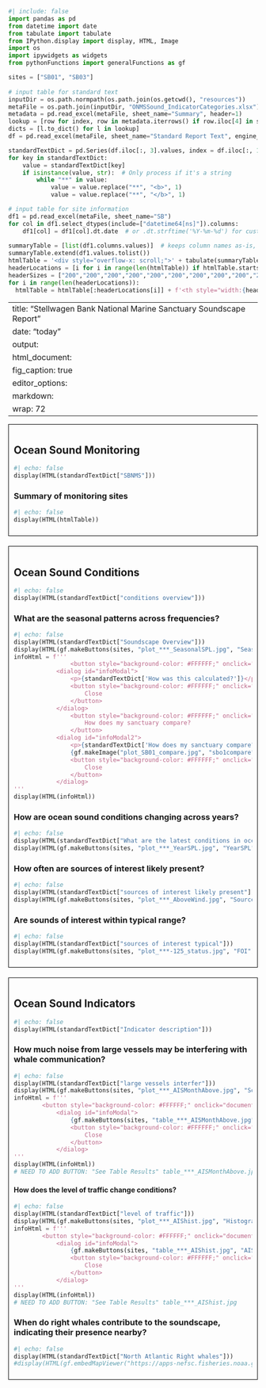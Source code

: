 ```python
#| include: false
import pandas as pd
from datetime import date
from tabulate import tabulate
from IPython.display import display, HTML, Image
import os
import ipywidgets as widgets
from pythonFunctions import generalFunctions as gf

sites = ["SB01", "SB03"]
  
# input table for standard text
inputDir = os.path.normpath(os.path.join(os.getcwd(), "resources"))
metaFile = os.path.join(inputDir, "ONMSSound_IndicatorCategories.xlsx")
metadata = pd.read_excel(metaFile, sheet_name="Summary", header=1)
lookup = [row for index, row in metadata.iterrows() if row.iloc[4] in sites]
dicts = [l.to_dict() for l in lookup]
df = pd.read_excel(metaFile, sheet_name="Standard Report Text", engine_kwargs={'keep_links': True})

standardTextDict = pd.Series(df.iloc[:, 3].values, index = df.iloc[:, 1]).to_dict()
for key in standardTextDict:
    value = standardTextDict[key]
    if isinstance(value, str):  # Only process if it's a string
        while "**" in value:
            value = value.replace("**", "<b>", 1)
            value = value.replace("**", "</b>", 1)

# input table for site information
df1 = pd.read_excel(metaFile, sheet_name="SB")
for col in df1.select_dtypes(include=["datetime64[ns]"]).columns:
    df1[col] = df1[col].dt.date  # or .dt.strftime('%Y-%m-%d') for custom format
    
summaryTable = [list(df1.columns.values)]  # keeps column names as-is, with spaces
summaryTable.extend(df1.values.tolist())
htmlTable = '<div style="overflow-x: scroll;">' + tabulate(summaryTable, tablefmt="unsafehtml") + '</div>'
headerLocations = [i for i in range(len(htmlTable)) if htmlTable.startswith("<th>", i)]
headerSizes = ["200","200","200","200","200","200","200","200","200","200","200"]
for i in range(len(headerLocations)):
  htmlTable = htmlTable[:headerLocations[i]] + f'<th style="width:{headerSizes[i]}px"' + htmlTable[headerLocations[i]+4:]
```

---
title: "Stellwagen Bank National Marine Sanctuary Soundscape Report"
date: "today"
output: 
  html_document: 
    fig_caption: true
editor_options: 
  markdown: 
    wrap: 72
---

::: {style="border: 1px solid black; padding: 10px; margin-bottom: 20px;"}
## Ocean Sound Monitoring
```python
#| echo: false
display(HTML(standardTextDict["SBNMS"]))
```

### Summary of monitoring sites
```python
#| echo: false
display(HTML(htmlTable))
```
:::

::: {style="border: 1px solid black; padding: 10px; margin-bottom: 20px;"}
## Ocean Sound Conditions
```python
#| echo: false
display(HTML(standardTextDict["conditions overview"]))
```

### What are the seasonal patterns across frequencies?
```python
#| echo: false
display(HTML(standardTextDict["Soundscape Overview"]))
display(HTML(gf.makeButtons(sites, "plot_***_SeasonalSPL.jpg", "Seasons")))
infoHtml = f'''
                <button style="background-color: #FFFFFF;" onclick="document.getElementById(&#39;infoModal&#39;).showModal()">How was this calculated?</button>
            <dialog id="infoModal">
                <p>{standardTextDict['How was this calculated?']}</p>
                <button style="background-color: #FFFFFF;" onclick="document.getElementById(&#39;infoModal&#39;).close()">
                    Close
                </button>
            </dialog>
                <button style="background-color: #FFFFFF;" onclick="document.getElementById(&#39;infoModal2&#39;).showModal()">
                    How does my sanctuary compare?
                </button>
            <dialog id="infoModal2">
                <p>{standardTextDict['How does my sanctuary compare?']}</p>
                {gf.makeImage("plot_SB01_compare.jpg", "sbo1compare")}
                <button style="background-color: #FFFFFF;" onclick="document.getElementById(&#39;infoModal2&#39;).close()">
                    Close
                </button>
            </dialog>
'''
display(HTML(infoHtml))
```

### How are ocean sound conditions changing across years?
```python
#| echo: false
display(HTML(standardTextDict["What are the latest conditions in ocean sound?"]))
display(HTML(gf.makeButtons(sites, "plot_***_YearSPL.jpg", "YearSPL")))

```

### How often are sources of interest likely present?
```python
#| echo: false
display(HTML(standardTextDict["sources of interest likely present"]))
display(HTML(gf.makeButtons(sites, "plot_***_AboveWind.jpg", "SourcePresent")))
```

### Are sounds of interest within typical range?
```python
#| echo: false
display(HTML(standardTextDict["sources of interest typical"]))
display(HTML(gf.makeButtons(sites, "plot_***-125_status.jpg", "FOI")))
```
:::

::: {style="border: 1px solid black; padding: 10px; margin-bottom: 20px;"}
## Ocean Sound Indicators
```python
#| echo: false
display(HTML(standardTextDict["Indicator description"]))
```

### How much noise from large vessels may be interfering with whale communication?
```python
#| echo: false
display(HTML(standardTextDict["large vessels interfer"]))
display(HTML(gf.makeButtons(sites, "plot_***_AISMonthAbove.jpg", "SoundLevelVariance")))
infoHtml = f'''
        <button style="background-color: #FFFFFF;" onclick="document.getElementById(&#39;infoModal&#39;).showModal()">Table of Results</button>
            <dialog id="infoModal">
                {gf.makeButtons(sites, "table_***_AISMonthAbove.jpg", "AISMonthlyTables")}
                <button style="background-color: #FFFFFF;" onclick="document.getElementById(&#39;infoModal&#39;).close()">
                    Close
                </button>
            </dialog>
'''
display(HTML(infoHtml))
# NEED TO ADD BUTTON: "See Table Results" table_***_AISMonthAbove.jpg
```
#### How does the level of traffic change conditions?
```python
#| echo: false
display(HTML(standardTextDict["level of traffic"]))
display(HTML(gf.makeButtons(sites, "plot_***_AIShist.jpg", "Histogram")))
infoHtml = f'''
        <button style="background-color: #FFFFFF;" onclick="document.getElementById(&#39;infoModal&#39;).showModal()">Table of Results</button>
            <dialog id="infoModal">
                {gf.makeButtons(sites, "table_***_AIShist.jpg", "AISHistTables")}
                <button style="background-color: #FFFFFF;" onclick="document.getElementById(&#39;infoModal&#39;).close()">
                    Close
                </button>
            </dialog>
'''
display(HTML(infoHtml))
# NEED TO ADD BUTTON: "See Table Results" table_***_AIShist.jpg
```

### When do right whales contribute to the soundscape, indicating their presence nearby?
```python
#| echo: false
display(HTML(standardTextDict["North Atlantic Right whales"]))
#display(HTML(gf.embedMapViewer("https://apps-nefsc.fisheries.noaa.gov/pacm/#/narw")))
```
:::

